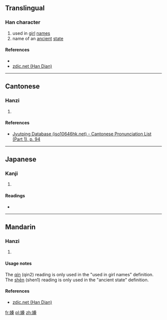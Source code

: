 ==Translingual==

===Han character===
{{Han char|rn=38|rad=女|as=10|sn=13|four=4549<sub>4</sub>|canj=女手大木 (VQKD)|ids=⿰[[女]][[秦]]}}

# used in [[girl]] [[name]]s
# name of an [[ancient]] [[state]]

====References====
* {{Han ref|kx=0268.320|dkj=06601|hdz=21070.070|uh=5AC0|ud=23232|bh=DD41|bd=56641}}
*[http://www.zdic.net/zd/zi/ZdicE5ZdicABZdic80.htm zdic.net (Han Dian)]

----

==Cantonese==

===Hanzi===
{{yue-hanzi|jyut=[[ceon4]]|y=cheun4}}

# {{defn|lang=yue|sort=女10}}

====References====
* [http://www.iso10646hk.net/jp/document/download.jsp Jyutping Database (iso10646hk.net) - Cantonese Pronunciation List (Part 1), p. 94]

----

==Japanese==

===Kanji===
{{ja-kanji|grade=|rs=女10}}

# {{defn|lang=ja|sort=女10}}

====Readings====
* {{ja-readings|on=[[しん]] (shin), [[じん]] (jin)|kun=}}

----

==Mandarin==

===Hanzi===
{{cmn-hanzi|pin=[[qín]] ([[qin2]]), [[shēn]] ([[shen1]])|wg=ch'in<sup>2</sup>}}

# {{defn|lang=cmn|sort=女10}}

====Usage notes====
The [[qín]] (qin2) reading is only used in the "used in girl names" definition. The [[shēn]] (shen1) reading is only used in the "ancient state" definition.

====References====
*[http://www.zdic.net/zd/zi/ZdicE5ZdicABZdic80.htm zdic.net (Han Dian)]

[[fr:嫀]]
[[pl:嫀]]
[[zh:嫀]]